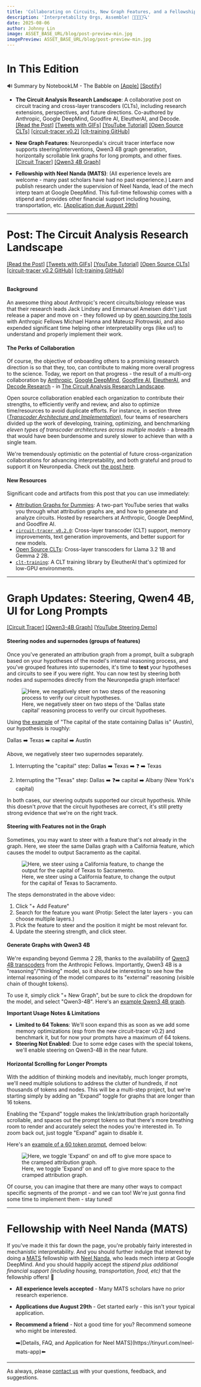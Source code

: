 ```yaml
---
title: 'Collaborating on Circuits, New Graph Features, and a Fellowship Opportunity'
description: 'Interpretability Orgs, Assemble! 📜🧠🔥🗽🔍'
date: 2025-08-06
author: Johnny Lin
image: ASSET_BASE_URL/blog/post-preview-min.jpg
imagePreview: ASSET_BASE_URL/blog/post-preview-min.jpg
---
```


# In This Edition

🔊 Summary by NotebookLM - The Babble on [[Apple]](https://podcasts.apple.com/us/podcast/the-babble-a-neuronpedia-podcast-by-notebooklm/id1809283401?i=1000720842328) [[Spotify]](https://creators.spotify.com/pod/profile/neuronpedia/episodes/Ep--4-Interpretability-Orgs--Assemble-e36gn1b)

- **The Circuit Analysis Research Landscape**: A collaborative post on circuit tracing and cross-layer transcoders (CLTs), including research extensions, perspectives, and future directions. Co-authored by Anthropic, Google DeepMind, Goodfire AI, EleutherAI, and Decode. [[Read the Post]](https://www.neuronpedia.org/graph/info) [[Tweets with GIFs]](https://x.com/neuronpedia/status/1952782534666010715) [[YouTube Tutorial]](https://www.youtube.com/playlist?list=PL05yUGfKO5wP6S5_12z7LG30LZigRYx1e) [[Open Source CLTs]](https://huggingface.co/collections/mntss/cross-layer-transcoders-688c39eaa8d5562e9c864055) [[circuit-tracer v0.2]](https://github.com/safety-research/circuit-tracer) [[clt-training GitHub]](https://github.com/EleutherAI/clt-training)

- **New Graph Features**: Neuronpedia's circuit tracer interface now supports steering/interventions, Qwen3 4B graph generation, horizontally scrollable link graphs for long prompts, and other fixes. [[Circuit Tracer]](https://www.neuronpedia.org/graph) [[Qwen3 4B Graph]](https://www.neuronpedia.org/qwen3-4b/graph?slug=qwenname&pruningThreshold=0.73&densityThreshold=0.99)

- **Fellowship with Neel Nanda (MATS)**: (All experience levels are welcome - many past scholars have had no past experience.) Learn and publish research under the supervision of Neel Nanda, lead of the mech interp team at Google DeepMind. This full-time fellowship comes with a stipend and provides other financial support including housing, transportation, etc. [[Application due August 29th]](https://tinyurl.com/neel-mats-app)

---

# Post: The Circuit Analysis Research Landscape

[[Read the Post]](https://www.neuronpedia.org/graph/info) [[Tweets with GIFs]](https://x.com/neuronpedia/status/1952782534666010715) [[YouTube Tutorial]](https://www.youtube.com/playlist?list=PL05yUGfKO5wP6S5_12z7LG30LZigRYx1e) [[Open Source CLTs]](https://huggingface.co/collections/mntss/cross-layer-transcoders-688c39eaa8d5562e9c864055) [[circuit-tracer v0.2 GitHub]](https://github.com/safety-research/circuit-tracer) [[clt-training GitHub]](https://github.com/EleutherAI/clt-training)

<figure>
  <img src="ASSET_BASE_URL/blog/fiveorgs.jpg" alt="" />
</figure>

#### Background

An awesome thing about Anthropic's recent circuits/biology release was that their research leads Jack Lindsey and Emmanuel Ameisen didn't just release a paper and move on - they followed up by [open sourcing the tools](https://www.anthropic.com/research/open-source-circuit-tracing) with Anthropic Fellows Michael Hanna and Mateusz Piotrowski, and also expended significant time helping other interpretability orgs (like us!) to understand and properly implement their work.

#### The Perks of Collaboration

Of course, the objective of onboarding others to a promising research direction is so that they, too, can contribute to making more overall progress to the science. Today, we report on that progress - the result of a multi-org collaboration by [Anthropic](https://www.anthropic.com/research#interpretability), [Google DeepMind](https://deepmindsafetyresearch.medium.com/), [Goodfire AI](https://www.goodfire.ai/), [EleutherAI](https://www.eleuther.ai/), and [Decode Research](https://www.decoderesearch.org/) - in [The Circuit Analysis Research Landscape](https://www.neuronpedia.org/graph/info).

Open source collaboration enabled each organization to contribute their strengths, to efficiently verify and review, and also to optimize time/resources to avoid duplicate efforts. For instance, in section three ([_Transcoder Architecture and Implementation_](https://www.neuronpedia.org/graph/info#section-transcoder-architecture-and-implementation)), four teams of researchers divided up the work of developing, training, optimizing, and benchmarking _eleven types of transcoder architectures across multiple models_ - a breadth that would have been burdensome and surely slower to achieve than with a single team.

We're tremendously optimistic on the potential of future cross-organization collaborations for advancing interpretability, and both grateful and proud to support it on Neuronpedia. Check out [the post here](https://www.neuronpedia.org/graph/info).

#### New Resources

Significant code and artifacts from this post that you can use immediately:

- [Attribution Graphs for Dummies](https://www.youtube.com/playlist?list=PL05yUGfKO5wP6S5_12z7LG30LZigRYx1e): A two-part YouTube series that walks you through what attribution graphs are, and how to generate and analyze circuits. Hosted by researchers at Anthropic, Google DeepMind, and Goodfire AI.
- [`circuit-tracer v0.2.0`](https://github.com/safety-research/circuit-tracer): Cross-layer transcoder (CLT) support, memory improvements, text generation improvements, and better support for new models.
- [Open Source CLTs](https://huggingface.co/collections/mntss/cross-layer-transcoders-688c39eaa8d5562e9c864055): Cross-layer transcoders for Llama 3.2 1B and Gemma 2 2B.
- [`clt-training`](https://github.com/EleutherAI/clt-training): A CLT training library by EleutherAI that's optimized for low-GPU environments.

---

# Graph Updates: Steering, Qwen4 4B, UI for Long Prompts

[[Circuit Tracer]](https://www.neuronpedia.org/graph) [[Qwen3-4B Graph]](https://www.neuronpedia.org/qwen3-4b/graph?slug=qwenname&pruningThreshold=0.73&densityThreshold=0.99) [[YouTube Steering Demo](https://youtu.be/hdi1a9MjwDs?feature=shared&t=3717)]

#### Steering nodes and supernodes (groups of features)

Once you've generated an attribution graph from a prompt, built a subgraph based on your hypotheses of the model's internal reasoning process, and you've grouped features into supernodes, it's time to **test** your hypotheses and circuits to see if you were right. You can now test by steering both nodes and supernodes directly from the Neuronpedia graph interface!

<figure>
  <img
    src="ASSET_BASE_URL/blog/steer-graph.gif"
    alt="Here, we negatively steer on two steps of the reasoning process to verify our circuit hypotheses."
  />
  <figcaption className="text-xs text-slate-500">
    Here, we negatively steer on two steps of the 'Dallas state capital' reasoning process to verify our circuit
    hypotheses.
  </figcaption>
</figure>

Using [the example](https://www.neuronpedia.org/gemma-2-2b/graph?slug=gemma-fact-dallas-austin&pruningThreshold=0.6&densityThreshold=0.99) of "The capital of the state containing Dallas is" (Austin), our hypothesis is roughly:

Dallas ➡️ Texas ➡️ capital ➡️ Austin

Above, we negatively steer two supernodes separately.

1. Interrupting the "capital" step:
   Dallas ➡️ Texas ➡️ ❓ ➡️ Texas

2. Interrupting the "Texas" step:
   Dallas ➡️ ❓➡️ capital ➡️ Albany (New York's capital)

In both cases, our steering outputs supported our circuit hypothesis. While this doesn't _prove_ that the circuit hypotheses are correct, it's still pretty strong evidence that we're on the right track.

#### Steering with Features not in the Graph

Sometimes, you may want to steer with a feature that's not already in the graph. Here, we steer the same Dallas graph with a California feature, which causes the model to output Sacramento as the capital.

<figure>
  <img
    src="ASSET_BASE_URL/blog/graph-steer-add.gif"
    alt="Here, we steer using a California feature, to change the output for the capital of Texas to Sacramento."
  />
  <figcaption className="text-xs text-slate-500">
    Here, we steer using a California feature, to change the output for the capital of Texas to Sacramento.
  </figcaption>
</figure>

The steps demonstrated in the above video:

1. Click "+ Add Feature"
2. Search for the feature you want (Protip: Select the later layers - you can choose multiple layers.)
3. Pick the feature to steer and the position it might be most relevant for.
4. Update the steering strength, and click steer.

#### Generate Graphs with Qwen3 4B

We're expanding beyond Gemma 2 2B, thanks to the availability of [Qwen3 4B transcoders](https://huggingface.co/mwhanna/qwen3-4b-transcoders) from the Anthropic Fellows. Importantly, Qwen3 4B is a "reasoning"/"thinking" model, so it should be interesting to see how the internal reasoning of the model compares to its "external" reasoning (visible chain of thought tokens).

To use it, simply click "+ New Graph", but be sure to click the dropdown for the model, and select "Qwen3-4B". Here's an [example Qwen3 4B graph](https://www.neuronpedia.org/qwen3-4b/graph?slug=qwenname&pruningThreshold=0.73&densityThreshold=0.99).

**Important Usage Notes & Limitations**

- **Limited to 64 Tokens**: We'll soon expand this as soon as we add some memory optimizations (esp from the new circuit-tracer v0.2) and benchmark it, but for now your prompts have a maximum of 64 tokens.
- **Steering Not Enabled**: Due to some edge cases with the special tokens, we'll enable steering on Qwen3-4B in the near future.

#### Horizontal Scrolling for Longer Prompts

With the addition of thinking models and inevitably, much longer prompts, we'll need multiple solutions to address the clutter of hundreds, if not thousands of tokens and nodes. This will be a multi-step project, but we're starting simply by adding an "Expand" toggle for graphs that are longer than 16 tokens.

Enabling the "Expand" toggle makes the link/attribution graph horizontally scrollable, and spaces out the prompt tokens so that there's more breathing room to render and accurately select the nodes you're interested in. To zoom back out, just toggle "Expand" again to disable it.

Here's an [example of a 60 token prompt](https://www.neuronpedia.org/qwen3-4b/graph?slug=addingstuff&pruningThreshold=0.69&densityThreshold=0.99), demoed below:

<figure>
  <img
    src="ASSET_BASE_URL/blog/graph-scroll.gif"
    alt="Here, we toggle 'Expand' on and off to give more space to the cramped attribution graph."
  />
  <figcaption className="text-xs text-slate-500">
    Here, we toggle 'Expand' on and off to give more space to the cramped attribution graph.
  </figcaption>
</figure>

Of course, you can imagine that there are many other ways to compact specific segments of the prompt - and we can too! We're just gonna find some time to implement them - stay tuned!

---

# Fellowship with Neel Nanda (MATS)

If you've made it this far down the page, you're probably fairly interested in mechanistic interpretability. And you should further indulge that interest by doing a [MATS](https://www.matsprogram.org) fellowship with [Neel Nanda](http://neelnanda.io), who leads mech interp at Google DeepMind. And you should happily accept the _stipend plus additional financial support (including housing, transportation, food, etc)_ that the fellowship offers! 🎉

- **All experience levels accepted** - Many MATS scholars have no prior research experience.
- **Applications due August 29th** - Get started early - this isn't your typical application.
- **Recommend a friend** - Not a good time for you? Recommend someone who might be interested.

  <div className="mt-2 text-center">
    ➡️[Details, FAQ, and Application for Neel MATS](https://tinyurl.com/neel-mats-app)⬅️
  </div>

---

As always, please [contact us](https://www.neuronpedia.org/contact) with your questions, feedback, and suggestions.
